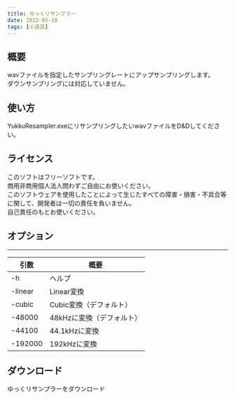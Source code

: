 ```yaml
---
title: ゆっくリサンプラー
date: 2022-05-18
tags: [小道具]
---
```

## 概要
wavファイルを指定したサンプリングレートにアップサンプリングします。  
ダウンサンプリングには対応していません。

## 使い方
YukkuResampler.exeにリサンプリングしたいwavファイルをD&Dしてください。

## ライセンス
このソフトはフリーソフトです。  
商用非商用個人法人問わずご自由にお使いください。  
このソフトウェアを使用したことによって生じたすべての障害・損害・不具合等に関して、開発者は一切の責任を負いません。  
自己責任のもとお使いください。

## オプション
---
| 引数    | 概要 |
| ------- | --- |
| -h      | ヘルプ |
| -linear | Linear変換 |
| -cubic  | Cubic変換（デフォルト） |
| -48000  | 48kHzに変換（デフォルト） |
| -44100  | 44.1kHzに変換 |
| -192000 | 192kHzに変換 |

## ダウンロード
<Download url="https://object-storage.tyo1.conoha.io/v1/nc_4fac3ef0e6d843249e0ab2f1fc3e8f85/public/YukkuResampler.zip">ゆっくリサンプラーをダウンロード</Download>
